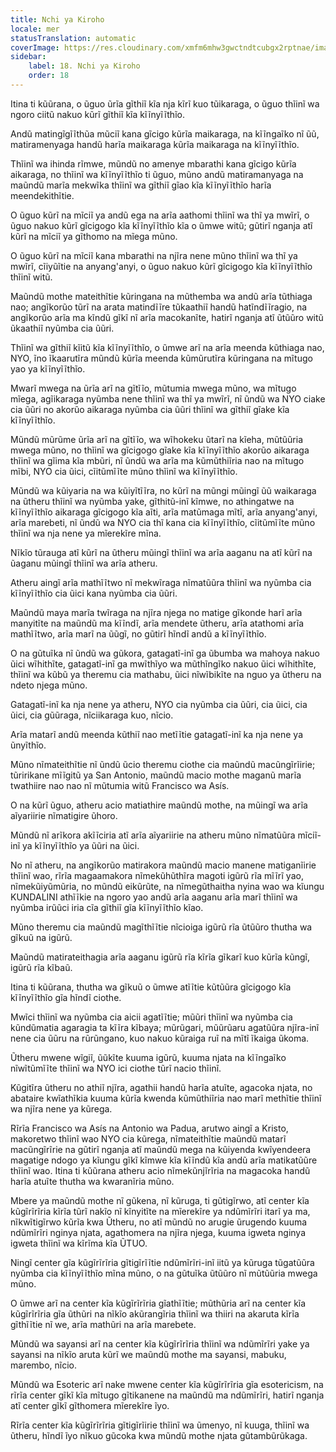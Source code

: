 ```yaml
---
title: Nchi ya Kiroho
locale: mer
statusTranslation: automatic
coverImage: https://res.cloudinary.com/xmfm6mhw3gwctndtcubgx2rptnae/image/upload/v1741354419/small_cover_la_gran_rebelion_28716e29d2.webp
sidebar:
    label: 18. Nchi ya Kiroho
    order: 18
---
```

Itina ti kũũrana, o ũguo ũrĩa gĩthiĩ kĩa nja kĩrĩ kuo tũikaraga, o ũguo thĩinĩ wa ngoro ciitũ nakuo kũrĩ gĩthiĩ kĩa kĩĩnyĩĩthĩo.

Andũ matingĩgĩĩthũa mũciĩ kana gĩcigo kũrĩa maikaraga, na kĩĩngaĩko nĩ ũũ, matiramenyaga handũ harĩa maikaraga kũrĩa maikaraga na kĩĩnyĩĩthĩo.

Thĩinĩ wa ihinda rĩmwe, mũndũ no amenye mbarathi kana gĩcigo kũrĩa aikaraga, no thĩinĩ wa kĩĩnyĩĩthĩo ti ũguo, mũno andũ matiramanyaga na maũndũ marĩa mekwĩka thĩinĩ wa gĩthiĩ gĩao kĩa kĩĩnyĩĩthĩo harĩa meendekithĩtie.

O ũguo kũrĩ na mĩciĩ ya andũ ega na arĩa aathomi thĩinĩ wa thĩ ya mwĩrĩ, o ũguo nakuo kũrĩ gĩcigogo kĩa kĩĩnyĩĩthĩo kĩa o ũmwe witũ; gũtirĩ nganja atĩ kũrĩ na mĩciĩ ya gĩthomo na mĩega mũno.

O ũguo kũrĩ na mĩciĩ kana mbarathi na njĩra nene mũno thĩinĩ wa thĩ ya mwĩrĩ, cĩiyũĩtie na anyang'anyi, o ũguo nakuo kũrĩ gĩcigogo kĩa kĩĩnyĩĩthĩo thĩinĩ witũ.

Maũndũ mothe mateithĩtie kũringana na mũthemba wa andũ arĩa tũthiaga nao; angĩkorũo tũrĩ na arata matindĩĩre tũkaathiĩ handũ hatĩndĩĩragio, na angĩkorũo arĩa ma kĩndũ gĩkĩ nĩ arĩa macokanĩte, hatirĩ nganja atĩ ũtũũro witũ ũkaathiĩ nyũmba cia ũũri.

Thĩinĩ wa gĩthiĩ kĩitũ kĩa kĩĩnyĩĩthĩo, o ũmwe arĩ na arĩa meenda kũthiaga nao, NYO, ĩno ĩkaarutĩra mũndũ kũrĩa meenda kũmũrutĩra kũringana na mĩtugo yao ya kĩĩnyĩĩthĩo.

Mwarĩ mwega na ũrĩa arĩ na gĩtĩĩo, mũtumia mwega mũno, wa mĩtugo mĩega, agĩikaraga nyũmba nene thĩinĩ wa thĩ ya mwĩrĩ, nĩ ũndũ wa NYO ciake cia ũũri no akorũo aikaraga nyũmba cia ũũri thĩinĩ wa gĩthiĩ gĩake kĩa kĩĩnyĩĩthĩo.

Mũndũ mũrũme ũrĩa arĩ na gĩtĩĩo, wa wĩhokeku ũtarĩ na kĩeha, mũtũũria mwega mũno, no thĩinĩ wa gĩcigogo gĩake kĩa kĩĩnyĩĩthĩo akorũo aikaraga thĩinĩ wa gĩima kĩa mbũri, nĩ ũndũ wa arĩa ma kũmũthiĩria nao na mĩtugo mĩbi, NYO cia ũici, cĩitũmĩĩte mũno thĩinĩ wa kĩĩnyĩĩthĩo.

Mũndũ wa kũiyaria na wa kũiyĩtĩĩra, no kũrĩ na mũngi mũingĩ ũũ waikaraga na ũtheru thĩinĩ wa nyũmba yake, gĩthitũ-inĩ kĩmwe, no athingatwe na kĩĩnyĩĩthĩo aikaraga gĩcigogo kĩa aĩti, arĩa matũmaga mĩtĩ, arĩa anyang'anyi, arĩa marebeti, nĩ ũndũ wa NYO cia thĩ kana cia kĩĩnyĩĩthĩo, cĩitũmĩĩte mũno thĩinĩ wa nja nene ya mĩerekĩre mĩna.

Nĩkĩo tũrauga atĩ kũrĩ na ũtheru mũingĩ thĩinĩ wa arĩa aaganu na atĩ kũrĩ na ũaganu mũingĩ thĩinĩ wa arĩa atheru.

Atheru aingĩ arĩa mathĩĩtwo nĩ mekwĩraga nĩmatũũra thĩinĩ wa nyũmba cia kĩĩnyĩĩthĩo cia ũici kana nyũmba cia ũũri.

Maũndũ maya marĩa twĩraga na njĩra njega no matige gĩkonde harĩ arĩa manyitĩte na maũndũ ma kĩĩndĩ, arĩa mendete ũtheru, arĩa atathomi arĩa mathĩĩtwo, arĩa marĩ na ũũgĩ, no gũtirĩ hĩndĩ andũ a kĩĩnyĩĩthĩo.

O na gũtuĩka nĩ ũndũ wa gũkora, gatagatĩ-inĩ ga ũbumba wa mahoya nakuo ũici wĩhithĩte, gatagatĩ-inĩ ga mwĩthĩyo wa mũthĩngĩko nakuo ũici wĩhithĩte, thĩinĩ wa kũbũ ya theremu cia mathabu, ũici nĩwĩbikĩte na nguo ya ũtheru na ndeto njega mũno.

Gatagatĩ-inĩ ka nja nene ya atheru, NYO cia nyũmba cia ũũri, cia ũici, cia ũici, cia gũũraga, nĩciikaraga kuo, nĩcio.

Arĩa matarĩ andũ meenda kũthiĩ nao metĩĩtie gatagatĩ-inĩ ka nja nene ya ũnyĩthĩo.

Mũno nĩmateithĩtie nĩ ũndũ ũcio theremu ciothe cia maũndũ macũngĩrĩirie; tũririkane mĩĩgitũ ya San Antonio, maũndũ macio mothe maganũ marĩa twathiire nao nao nĩ mũtumia witũ Francisco wa Asís.

O na kũrĩ ũguo, atheru acio matiathire maũndũ mothe, na mũingĩ wa arĩa aĩyariirie nĩmatigire ũhoro.

Mũndũ nĩ arĩkora akĩĩciria atĩ arĩa aĩyariirie na atheru mũno nĩmatũũra mĩciĩ-inĩ ya kĩĩnyĩĩthĩo ya ũũri na ũici.

No nĩ atheru, na angĩkorũo matirakora maũndũ macio manene matiganĩirie thĩinĩ wao, rĩrĩa magaamakora nĩmekũhũthĩra magoti igũrũ rĩa mĩĩrĩ yao, nĩmekũiyũmũria, no mũndũ eikũrũte, na nĩmegũthaitha nyina wao wa kĩungu KUNDALINI athĩĩkie na ngoro yao andũ arĩa aaganu arĩa marĩ thĩinĩ wa nyũmba irũũci iria cĩa gĩthiĩ gĩa kĩĩnyĩĩthĩo kĩao.

Mũno theremu cia maũndũ magĩthĩĩtie nĩcioiga igũrũ rĩa ũtũũro thutha wa gĩkuũ na igũrũ.

Maũndũ matirateithagia arĩa aaganu igũrũ rĩa kĩrĩa gĩkarĩ kuo kũrĩa kũngĩ, igũrũ rĩa kĩbaũ.

Itina ti kũũrana, thutha wa gĩkuũ o ũmwe atĩĩtie kũtũũra gĩcigogo kĩa kĩĩnyĩĩthĩo gĩa hĩndĩ ciothe.

Mwĩci thĩinĩ wa nyũmba cia aicii agatĩĩtie; mũũri thĩinĩ wa nyũmba cia kũndũmatia agaragia ta kĩĩra kĩbaya; mũrũgari, mũũrũaru agatũũra njĩra-inĩ nene cia ũũru na rũrũngano, kuo nakuo kũraiga ruĩ na mĩtĩ ĩkaiga ũkoma.

Ũtheru mwene wĩgiĩ, ũũkĩte kuuma igũrũ, kuuma njata na kĩĩngaĩko nĩwĩtũmĩĩte thĩinĩ wa NYO ici ciothe tũrĩ nacio thĩinĩ.

Kũgitĩra ũtheru no athiĩ njĩra, agathii handũ harĩa atuĩte, agacoka njata, no abataire kwĩathĩkia kuuma kũrĩa kwenda kũmũthiĩria nao marĩ methĩtie thĩinĩ wa njĩra nene ya kũrega.

Rĩrĩa Francisco wa Asís na Antonio wa Padua, arutwo aingĩ a Kristo, makoretwo thĩinĩ wao NYO cia kũrega, nĩmateithĩtie maũndũ matarĩ macũngĩrĩrie na gũtirĩ nganja atĩ maũndũ mega na kũiyenda kwĩyendeera magatige ndogo ya kĩungu gĩkĩ kĩmwe kĩa kĩĩndũ kĩa andũ arĩa matikatũũre thĩinĩ wao. Itina ti kũũrana atheru acio nĩmekũnjĩrĩria na magacoka handũ harĩa atuĩte thutha wa kwaranĩria mũno.

Mbere ya maũndũ mothe nĩ gũkena, nĩ kũruga, ti gũtigĩrwo, atĩ center kĩa kũgĩrĩrĩria kĩrĩa tũrĩ nakĩo nĩ kĩnyitĩte na mĩerekĩre ya ndũmĩrĩri itarĩ ya ma, nĩkwĩtigĩrwo kũrĩa kwa Ũtheru, no atĩ mũndũ no arugie ũrugendo kuuma ndũmĩrĩri nginya njata, agathomera na njĩra njega, kuuma igweta nginya igweta thĩinĩ wa kĩrĩma kĩa ŨTUO.

Ningĩ center gĩa kũgĩrĩrĩria gĩtigĩrĩĩtie ndũmĩrĩri-inĩ iitũ ya kũruga tũgatũũra nyũmba cia kĩĩnyĩĩthĩo mĩna mũno, o na gũtuĩka ũtũũro nĩ mũtũũria mwega mũno.

O ũmwe arĩ na center kĩa kũgĩrĩrĩria gĩathĩĩtie; mũthũria arĩ na center kĩa kũgĩrĩrĩria gĩa ũthũri na nĩkĩo akũrangĩria thĩinĩ wa thiiri na akaruta kĩrĩa gĩthĩĩtie nĩ we, arĩa mathũri na arĩa marebete.

Mũndũ wa sayansi arĩ na center kĩa kũgĩrĩrĩria thĩinĩ wa ndũmĩrĩri yake ya sayansi na nĩkĩo aruta kũrĩ we maũndũ mothe ma sayansi, mabuku, marembo, nĩcio.

Mũndũ wa Esoteric arĩ nake mwene center kĩa kũgĩrĩrĩria gĩa esotericism, na rĩrĩa center gĩkĩ kĩa mĩtugo gĩtikanene na maũndũ ma ndũmĩrĩri, hatirĩ nganja atĩ center gĩkĩ gĩthomera mĩerekĩre ĩyo.

Rĩrĩa center kĩa kũgĩrĩrĩria gĩtigĩrĩirie thĩinĩ wa ũmenyo, nĩ kuuga, thĩinĩ wa ũtheru, hĩndĩ ĩyo nĩkuo gũcoka kwa mũndũ mothe njata gũtambũrũkaga.

